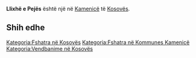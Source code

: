 {{Fshat në 
 | Emri                = Llixhë e Pejës
 | EmriAlt                = 
 | NAME_SHORT_FORM=      
 | NAME_GENERIC=      
 | NAME_SORT_NAME_RO=      LLIXHEEPEJES
 | FULL_NAME_RO = Llixhë e Pejës
 | FULL_NAME_ND_RO=Llixhe e Pejes
 | SORT_NAME_RG=LLIXHEEPEJES
 | FULL_NAME_RG=Llixhë e Pejës
 | FULL_NAME_ND_RG=Llixhe e Pejes
 | SRP_NAME_SHORT_FORM=      
 | SRP_NAME_GENERIC=      
 | SRP_NAME_SORT_NAME_RO=      
 | SRP_FULL_NAME_RO = 
 | SRP_FULL_NAME_ND_RO=
 | SRP_SORT_NAME_RG=
 | SRP_FULL_NAME_RG=
 | SRP_FULL_NAME_ND_RG=
 | Emri (Rasa dhanore) = 
 | Figura              = 
 | Shteti              = Kosovo
 | Komuna              = Kamenicë
 | Kodi postar         = 
 | Sipërfaqja          = 

 | Popullsia           = 

 | Regj. i popullsisë  = 
 | Dend. e popullsisë  = 
 | Faqja zyrtare       = 
 <!--- Koordinatat ----> 
 | Gjerësia            = 42.716667
 | Gjatësia            = 20.389167
 | Lartësia            = 
}}
'''Llixhë e Pejës''' është një [[]] në [[Kamenicë]] të [[Kosovës]].

<!-- == Gjeografia == -->
<!-- == Historia == -->
<!-- == Demografia == -->
== Shih edhe ==
{{Komuna Kamenicë}}
{{Kosovo-Administrata-Cung}}

[[Kategoria:Fshatra në Kosovës]]
[[Kategoria:Fshatra në Kommunes Kamenicë]]
[[Kategoria:Vendbanime në Kosovës]]